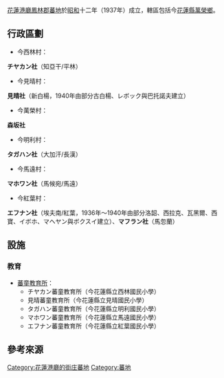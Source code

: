 [[花蓮港廳|花蓮港廳]][[鳳林郡|鳳林郡]][[蕃地|蕃地]]於[[昭和|昭和]]十二年（1937年）成立，轄區包括今[[花蓮縣|花蓮縣]][[萬榮鄉|萬榮鄉]]。

==行政區劃==
*今西林村：
'''チヤカン社'''（知亞干/平林）

*今見晴村： 
'''見晴社'''（新白楊，1940年由部分古白楊、レボック與巴托諾夫建立）

*今萬榮村：
'''森坂社'''

*今明利村：
'''タガハン社'''（大加汗/長漢）

*今馬遠村：
'''マホワン社'''（馬候宛/馬遠）

*今紅葉村：
'''エフナン社'''（埃夫南/紅葉，1936年～1940年由部分洛韶、西拉克、瓦黑爾、西寶、イボホ、マヘヤン與ボクスイ建立）、'''マフラン社'''（馬忽蘭）

==設施==
===教育===
*[[蕃童教育所|蕃童教育所]]：
**チヤカン蕃童教育所（今花蓮縣立西林國民小學）
**見晴蕃童教育所（今花蓮縣立見晴國民小學）
**タガハン蕃童教育所（今花蓮縣立明利國民小學）
**マホワン蕃童教育所（今花蓮縣立馬遠國民小學）
**エフナン蕃童教育所（今花蓮縣立紅葉國民小學）

== 參考來源 ==
{{reflist}}

{{花蓮港廳}}


[[Category:花蓮港廳的街庄蕃地|Category:花蓮港廳的街庄蕃地]]
[[Category:蕃地|Category:蕃地]]